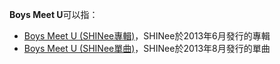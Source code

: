 '''Boys Meet U'''可以指：
*[[Boys_Meet_U_(SHINee專輯)|Boys Meet U (SHINee專輯)]]，SHINee於2013年6月發行的專輯
*[[Boys_Meet_U_(SHINee單曲)|Boys Meet U (SHINee單曲)]]，SHINee於2013年8月發行的單曲

{{disambig|Cat=非中文名稱消歧義}}